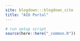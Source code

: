 ```yaml
---
site: blogdown:::blogdown_site
title: "AIU Portal"
---
```

```r
# run setup script
source(here::here("_common.R"))
```
